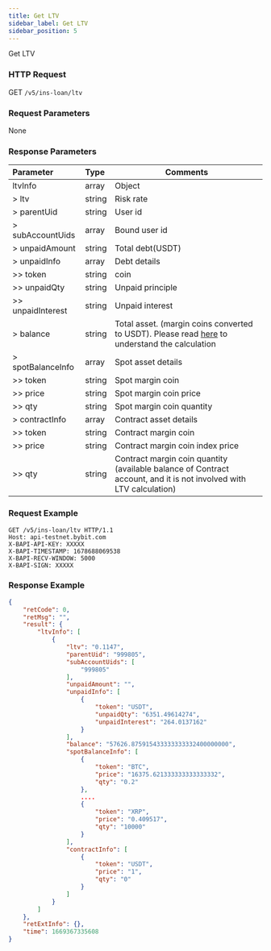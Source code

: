```yaml
---
title: Get LTV
sidebar_label: Get LTV
sidebar_position: 5
---
```

Get LTV

### HTTP Request
GET `/v5/ins-loan/ltv`

### Request Parameters
None

### Response Parameters
| Parameter | Type | Comments|
|:----- |:-----|----- |
|ltvInfo | array | Object |
|> ltv | string	| Risk rate |
|> parentUid | string | User id |
|> subAccountUids | array | Bound user id |
|> unpaidAmount	| string | Total debt(USDT) |
|> unpaidInfo | array | Debt details |
|>> token | string | coin |
|>> unpaidQty | string | Unpaid principle |
|>> unpaidInterest | string	| Unpaid interest |
|> balance | string	| Total asset. (margin coins converted to USDT). Please read <a href="https://www.bybit.com/en-US/help-center/s/article/Over-the-counter-OTC-Lending">here</a> to understand the calculation |
|> spotBalanceInfo | array | Spot asset details |
|>> token | string | Spot margin coin |
|>> price | string | Spot margin coin price |
|>> qty	| string | Spot margin coin quantity |
|> contractInfo	| array	| Contract asset details |
|>> token | string | Contract margin coin |
|>> price | string | Contract margin coin index price |
|>> qty	| string | Contract margin coin quantity (available balance of Contract account, and it is not involved with LTV calculation) |

### Request Example

```http
GET /v5/ins-loan/ltv HTTP/1.1
Host: api-testnet.bybit.com
X-BAPI-API-KEY: XXXXX
X-BAPI-TIMESTAMP: 1678688069538
X-BAPI-RECV-WINDOW: 5000
X-BAPI-SIGN: XXXXX
```

### Response Example

```json
{
    "retCode": 0,
    "retMsg": "",
    "result": {
        "ltvInfo": [
            {
                "ltv": "0.1147",
                "parentUid": "999805",
                "subAccountUids": [
                    "999805"
                ],
                "unpaidAmount": "",
                "unpaidInfo": [
                    {
                        "token": "USDT",
                        "unpaidQty": "6351.49614274",
                        "unpaidInterest": "264.0137162"
                    }
                ],
                "balance": "57626.875915433333333332400000000",
                "spotBalanceInfo": [
                    {
                        "token": "BTC",
                        "price": "16375.621333333333333332",
                        "qty": "0.2"
                    },
                    ....
                    {
                        "token": "XRP",
                        "price": "0.409517",
                        "qty": "10000"
                    }
                ],
                "contractInfo": [
                    {
                        "token": "USDT",
                        "price": "1",
                        "qty": "0"
                    }
                ]
            }
        ]
    },
    "retExtInfo": {},
    "time": 1669367335608
}
```
